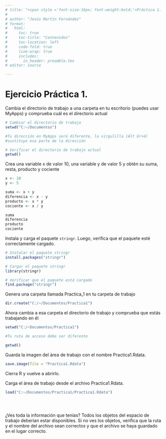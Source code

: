 ```yaml
---
# title: "<span style ='font-size:16px; font-weight:bold;'>Práctica 1. Introducción a R y RStudio. Ejercicios</span>" 
# 
# author: "Jesús Martín Fernández"
# format: 
#   html:
#     toc: true
#     toc-title: "Contenidos"
#     toc-location: left
#     code-fold: true
#     line-wrap: true
#     includes:
#       in_header: preamble.tex
# editor: source

---
```


# Ejercicio Práctica 1.

Cambia el directorio de trabajo a una carpeta en tu escritorio (puedes usar MyApps) y comprueba cuál es el directorio actual

```r
# Cambiar el directorio de trabajo
setwd("C:~/Documentos")

#Tu dirección en MyApps será diferente, la virgulilla (Alt Gr+4) 
#sustituye esa parte de la dirección

# Verificar el directorio de trabajo actual
getwd()
```

Crea una variable x de valor 10, una variable y de valor 5 y obtén su suma, resta, producto y cociente

```r
x <- 10
y <- 5

suma <- x + y
diferencia <- x - y
producto <- x * y
cociente <- x / y

suma 
diferencia
producto 
cociente 
```

Instala y carga el paquete `stringr`. Luego, verifica que el paquete esté correctamente cargado.

```r

# Instalar el paquete stringr 
install.packages("stringr")

# Cargar el paquete stringr
library(stringr)

# Verificar que el paquete está cargado
find.package("stringr")

```

Genera una carpeta llamada Practica_1 en tu carpeta de trabajo

```r
dir.create("C:/~/Documentos/Practica1")

```

Ahora cambia a esa carpeta el directorio de trabajo y comprueba que estás trabajando en él

```r
setwd("C:/~Documentos/Practica1")

#Tu ruta de acceso debe ser diferente

getwd()
```

Guarda la imagen del área de trabajo con el nombre Practica1.Rdata.

```r
save.image(file = "Practica1.Rdata")
```

Cierra R y vuelve a abrirlo.

Carga el área de trabajo desde el archivo Practica1.Rdata.

```r
load("C:~/Documentos/Practica1/Practica1.Rdata")

 
 

```

¿Ves toda la información que tenías? Todos los objetos del espacio de trabajo deberían estar disponibles. Si no ves los objetos, verifica que la ruta y el nombre del archivo sean correctos y que el archivo se haya guardado en el lugar correcto.
